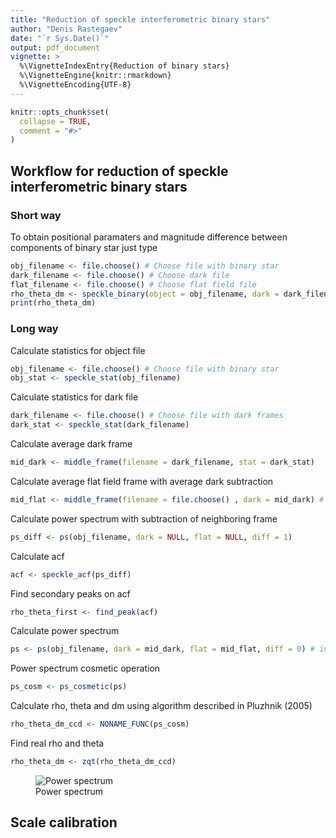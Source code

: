 ```yaml
---
title: "Reduction of speckle interferometric binary stars"
author: "Denis Rastegaev"
date: "`r Sys.Date()`"
output: pdf_document
vignette: >
  %\VignetteIndexEntry{Reduction of binary stars}
  %\VignetteEngine{knitr::rmarkdown}
  %\VignetteEncoding{UTF-8}
---
```


```r
knitr::opts_chunk$set(
  collapse = TRUE,
  comment = "#>"
)
```

## Workflow for reduction of speckle interferometric binary stars

### Short way
To obtain positional paramaters and magnitude difference between components of binary star just type

```r
obj_filename <- file.choose() # Choose file with binary star
dark_filename <- file.choose() # Choose dark file
flat_filename <- file.choose() # Choose flat field file
rho_theta_dm <- speckle_binary(object = obj_filename, dark = dark_filename, flat = flat_filename)
print(rho_theta_dm)
```

### Long way
Calculate statistics for object file
```r
obj_filename <- file.choose() # Choose file with binary star
obj_stat <- speckle_stat(obj_filename)
```

Calculate statistics for dark file
```r
dark_filename <- file.choose() # Choose file with dark frames
dark_stat <- speckle_stat(dark_filename)
```

Calculate average dark frame
```r
mid_dark <- middle_frame(filename = dark_filename, stat = dark_stat)
```

Calculate average flat field frame with average dark subtraction
```r
mid_flat <- middle_frame(filename = file.choose() , dark = mid_dark) # Choose file with flat fields
```

Calculate power spectrum with subtraction of neighboring frame
```r
ps_diff <- ps(obj_filename, dark = NULL, flat = NULL, diff = 1)
```

Calculate acf
```r
acf <- speckle_acf(ps_diff)
```

Find secondary peaks on acf
```r
rho_theta_first <- find_peak(acf)
```

Calculate power spectrum
```r
ps <- ps(obj_filename, dark = mid_dark, flat = mid_flat, diff = 0) # include stats
```

Power spectrum cosmetic operation
```r
ps_cosm <- ps_cosmetic(ps)
```

Calculate rho, theta and dm using algorithm described in Pluzhnik (2005)
```r
rho_theta_dm_ccd <- NONAME_FUNC(ps_cosm)
```

Find real rho and theta
```r
rho_theta_dm <- zqt(rho_theta_dm_ccd)
```

![Power spectrum](Power_spectrum.png)

## Scale calibration
